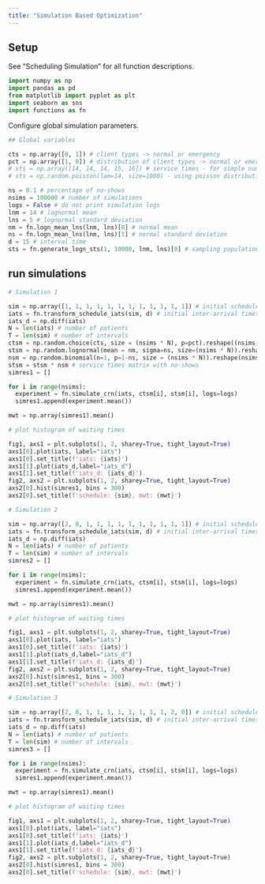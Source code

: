 ```yaml
---
title: "Simulation Based Optimization"
---
```


## Setup

See "Scheduling Simulation" for all function descriptions.

```python
import numpy as np
import pandas as pd
from matplotlib import pyplot as plt
import seaborn as sns
import functions as fn
```

Configure global simulation parameters.

```python
## Global variables

cts = np.array([0, 1]) # client types -> normal or emergency
pct = np.array([1, 0]) # distribution of client types -> normal or emergency
# sts = np.array([14, 14, 14, 15, 16]) # service times - for simple numerical testing
# sts = np.random.poisson(lam=14, size=1000) - using poisson distribution

ns = 0.1 # percentage of no-shows
nsims = 100000 # number of simulations
logs = False # do not print simulation logs
lnm = 14 # lognormal mean
lns = 5 # lognormal standard deviation
nm = fn.logn_mean_lns(lnm, lns)[0] # normal mean
ns = fn.logn_mean_lns(lnm, lns)[1] # normal standard deviation
d = 15 # interval time
sts = fn.generate_logn_sts(1, 10000, lnm, lns)[0] # sampling population for array service

```

## run simulations

```python
# Simulation 1

sim = np.array([1, 1, 1, 1, 1, 1, 1, 1, 1, 1, 1, 1]) # initial schedule
iats = fn.transform_schedule_iats(sim, d) # initial inter-arrival times
iats_d = np.diff(iats)
N = len(iats) # number of patients
T = len(sim) # number of intervals
ctsm = np.random.choice(cts, size = (nsims * N), p=pct).reshape((nsims, N)) # client types matrix
stsm = np.random.lognormal(mean = nm, sigma=ns, size=(nsims * N)).reshape(nsims, N) # service times matrix
nsm = np.random.binomial(n=1, p=1-ns, size = (nsims * N)).reshape(nsims, N) # no-shows matrix
stsm = stsm * nsm # service times matrix with no-shows
simres1 = []

for i in range(nsims):
  experiment = fn.simulate_crn(iats, ctsm[i], stsm[i], logs=logs)
  simres1.append(experiment.mean())

mwt = np.array(simres1).mean()

# plot histogram of waiting times

fig1, axs1 = plt.subplots(1, 2, sharey=True, tight_layout=True)
axs1[0].plot(iats, label="iats")
axs1[0].set_title(f'iats: {iats}')
axs1[1].plot(iats_d,label="iats_d")
axs1[1].set_title(f'iats_d: {iats_d}')
fig2, axs2 = plt.subplots(1, 2, sharey=True, tight_layout=True)
axs2[0].hist(simres1, bins = 300)
axs2[0].set_title(f'schedule: {sim}, mwt: {mwt}')
```

```python
# Simulation 2

sim = np.array([2, 0, 1, 1, 1, 1, 1, 1, 1, 1, 1, 1]) # initial schedule
iats = fn.transform_schedule_iats(sim, d) # initial inter-arrival times
iats_d = np.diff(iats)
N = len(iats) # number of patients
T = len(sim) # number of intervals
simres2 = []

for i in range(nsims):
  experiment = fn.simulate_crn(iats, ctsm[i], stsm[i], logs=logs)
  simres1.append(experiment.mean())

mwt = np.array(simres1).mean()

# plot histogram of waiting times

fig1, axs1 = plt.subplots(1, 2, sharey=True, tight_layout=True)
axs1[0].plot(iats, label="iats")
axs1[0].set_title(f'iats: {iats}')
axs1[1].plot(iats_d,label="iats_d")
axs1[1].set_title(f'iats_d: {iats_d}')
fig2, axs2 = plt.subplots(1, 2, sharey=True, tight_layout=True)
axs2[0].hist(simres1, bins = 300)
axs2[0].set_title(f'schedule: {sim}, mwt: {mwt}')
```

```python
# Simulation 3

sim = np.array([2, 0, 1, 1, 1, 1, 1, 1, 1, 1, 2, 0]) # initial schedule
iats = fn.transform_schedule_iats(sim, d) # initial inter-arrival times
iats_d = np.diff(iats)
N = len(iats) # number of patients
T = len(sim) # number of intervals
simres3 = []

for i in range(nsims):
  experiment = fn.simulate_crn(iats, ctsm[i], stsm[i], logs=logs)
  simres1.append(experiment.mean())

mwt = np.array(simres1).mean()

# plot histogram of waiting times

fig1, axs1 = plt.subplots(1, 2, sharey=True, tight_layout=True)
axs1[0].plot(iats, label="iats")
axs1[0].set_title(f'iats: {iats}')
axs1[1].plot(iats_d,label="iats_d")
axs1[1].set_title(f'iats_d: {iats_d}')
fig2, axs2 = plt.subplots(1, 2, sharey=True, tight_layout=True)
axs2[0].hist(simres1, bins = 300)
axs2[0].set_title(f'schedule: {sim}, mwt: {mwt}')
```
